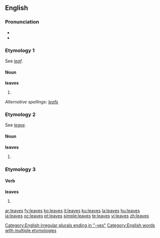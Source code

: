 ==English==

{{rank|trust|perfectly|fixed|851|leaves|chair|date|summer}}

===Pronunciation===
*{{IPA|/liːvz/}}
*{{audio|en-us-leaves.ogg|Audio (US)}}

===Etymology 1===
See ''[[leaf]]''.

====Noun====
{{wikipedia}}
'''leaves'''

# {{plural of|[[leaf]]}}

''Alternative spellings: [[leafs]]''

===Etymology 2===
See ''[[leave]]''.

====Noun====
'''leaves'''

# {{plural of|[[leave]]}}

===Etymology 3===
====Verb====
'''leaves'''
# {{third-person singular of|[[leave]]}}

[[Category:English irregular plurals ending in "-ves"]]
[[Category:English words with multiple etymologies]]

[[ar:leaves]]
[[fy:leaves]]
[[ko:leaves]]
[[it:leaves]]
[[ku:leaves]]
[[la:leaves]]
[[hu:leaves]]
[[ja:leaves]]
[[oc:leaves]]
[[pt:leaves]]
[[simple:leaves]]
[[te:leaves]]
[[vi:leaves]]
[[zh:leaves]]